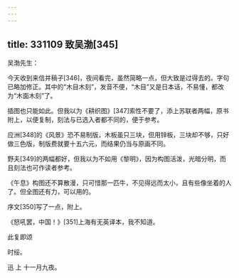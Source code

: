 ```yaml
---
---
---
```

title: 331109 致吴渤[345]
---




吴渤先生：

今天收到来信并稿子[346]，夜间看完，虽然简略一点，但大致是过得去的。字句已略加修正。其中的“木目木刻”，发音不便，“木目”又是日本话，不易懂，都改为“木面木刻”了。

插图也只能如此。但我以为《耕织图》[347]索性不要了，添上苏联者两幅，原书附上，以便复制，刻法与已选入者都不同的，便于参考。

应洲[348]的《风景》恐不易制版，木板虽只三块，但用锌板，三块却不够，只好做三色版，制版费就要十五六元，而结果仍当与原画不同。

野夫[349]的两幅都好，但我以为不如用《黎明》，因为构图活泼，光暗分明，而且刻法也可作读者参考。

《午息》构图还不算散漫，只可惜那一匹牛，不见得远而太小，且有些像坐着的人了。但全图还有力，可以用的。

序文[350]写了一点，附上。

《怒吼罢，中国！》[351]上海有无英译本，我不知道。

此复即颂

时绥。

迅 上 十一月九夜。